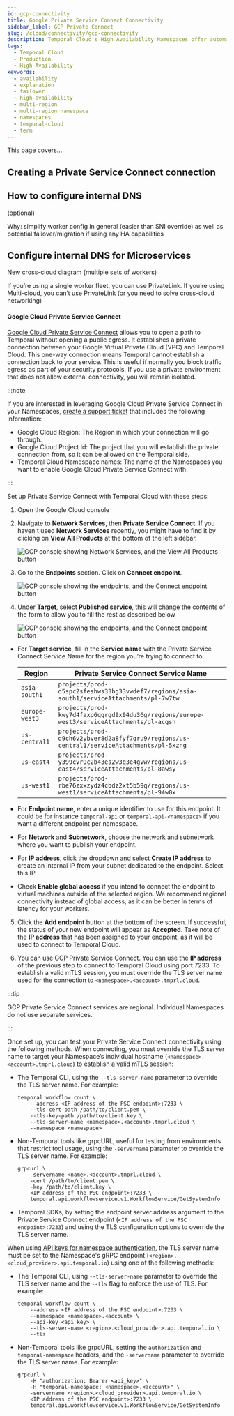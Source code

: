 ```yaml
---
id: gcp-connectivity
title: Google Private Service Connect Connectivity
sidebar_label: GCP Private Connect
slug: /cloud/connectivity/gcp-connectivity
description: Temporal Cloud's High Availability Namespaces offer automated failover, synchronized data replication, and high availability for workloads requiring disaster-tolerant deployment and 99.99% uptime.
tags:
  - Temporal Cloud
  - Production
  - High Availability
keywords:
  - availability
  - explanation
  - failover
  - high-availability
  - multi-region
  - multi-region namespace
  - namespaces
  - temporal-cloud
  - term
---
```



This page covers...

## Creating a Private Service Connect connection

## How to configure internal DNS

(optional)

Why: simplify worker config in general (easier than SNI override) as well as potential failover/migration if using any HA capabilities

## Configure internal DNS for Microservices

New cross-cloud diagram (multiple sets of workers)

If you’re using a single worker fleet, you can use PrivateLink.
If you’re using Multi-cloud, you can’t use PrivateLink (or you need to solve cross-cloud networking)

#### Google Cloud Private Service Connect

[Google Cloud Private Service Connect](https://cloud.google.com/vpc/docs/private-service-connect) allows you to open a path to Temporal without opening a public egress.
It establishes a private connection between your Google Virtual Private Cloud (VPC) and Temporal Cloud.
This one-way connection means Temporal cannot establish a connection back to your service.
This is useful if normally you block traffic egress as part of your security protocols.
If you use a private environment that does not allow external connectivity, you will remain isolated.

:::note

If you are interested in leveraging Google Cloud Private Service Connect in your Namespaces, [create a support ticket](/cloud/support#support-ticket) that includes the following information:

- Google Cloud Region: The Region in which your connection will go through.
- Google Cloud Project Id: The project that you will establish the private connection from, so it can be allowed on the Temporal side.
- Temporal Cloud Namespace names: The name of the Namespaces you want to enable Google Cloud Private Service Connect with.

:::

Set up Private Service Connect with Temporal Cloud with these steps:

1. Open the Google Cloud console
2. Navigate to **Network Services**, then **Private Service Connect**. If you haven't used **Network Services** recently, you might have to find it by clicking on **View All Products** at the bottom of the left sidebar.

   ![GCP console showing Network Services, and the View All Products button](/img/cloud/gcp/gcp-console.png)

3. Go to the **Endpoints** section. Click on **Connect endpoint**.

   ![GCP console showing the endpoints, and the Connect endpoint button](/img/cloud/gcp/connect-endpoint-button.png)

4. Under **Target**, select **Published service**, this will change the contents of the form to allow you to fill the rest as described below

   ![GCP console showing the endpoints, and the Connect endpoint button](/img/cloud/gcp/connect-endpoint.png)

- For **Target service**, fill in the **Service name** with the Private Service Connect Service Name for the region you’re trying to connect to:

  | Region         | Private Service Connect Service Name                                                       |
  | -------------- | ------------------------------------------------------------------------------------------ |
  | `asia-south1`  | `projects/prod-d5spc2sfeshws33bg33vwdef7/regions/asia-south1/serviceAttachments/pl-7w7tw`  |
  | `europe-west3` | `projects/prod-kwy7d4faxp6qgrgd9x94du36g/regions/europe-west3/serviceAttachments/pl-acgsh` |
  | `us-central1`  | `projects/prod-d9ch6v2ybver8d2a8fyf7qru9/regions/us-central1/serviceAttachments/pl-5xzng`  |
  | `us-east4`     | `projects/prod-y399cvr9c2b43es2w3q3e4gvw/regions/us-east4/serviceAttachments/pl-8awsy`     |
  | `us-west1`     | `projects/prod-rbe76zxxzydz4cbdz2xt5b59q/regions/us-west1/serviceAttachments/pl-94w0x`     |

- For **Endpoint name**, enter a unique identifier to use for this endpoint. It could be for instance `temporal-api` or `temporal-api-<namespace>` if you want a different endpoint per namespace.
- For **Network** and **Subnetwork**, choose the network and subnetwork where you want to publish your endpoint.
- For **IP address**, click the dropdown and select **Create IP address** to create an internal IP from your subnet dedicated to the endpoint. Select this IP.
- Check **Enable global access** if you intend to connect the endpoint to virtual machines outside of the selected region. We recommend regional connectivity instead of global access, as it can be better in terms of latency for your workers.

5. Click the **Add endpoint** button at the bottom of the screen.
   If successful, the status of your new endpoint will appear as **Accepted**.
   Take note of the **IP address** that has been assigned to your endpoint, as it will be used to connect to Temporal Cloud.

6. You can use GCP Private Service Connect.
   You can use the **IP address** of the previous step to connect to Temporal Cloud using port 7233.
   To establish a valid mTLS session, you must override the TLS server name used for the connection to `<namespace>.<account>.tmprl.cloud`.

:::tip

GCP Private Service Connect services are regional.
Individual Namespaces do not use separate services.

:::

Once set up, you can test your Private Service Connect connectivity using the following methods.
When connecting, you must override the TLS server name to target your Namespace’s individual hostname (`<namespace>.<account>.tmprl.cloud`) to establish a valid mTLS session:

- The Temporal CLI, using the `--tls-server-name` parameter to override the TLS server name. For example:

  ```
  temporal workflow count \
      --address <IP address of the PSC endpoint>:7233 \
      --tls-cert-path /path/to/client.pem \
      --tls-key-path /path/to/client.key \
      --tls-server-name <namespace>.<account>.tmprl.cloud \
      --namespace <namespace>
  ```

- Non-Temporal tools like grpcURL, useful for testing from environments that restrict tool usage, using the `-servername` parameter to override the TLS server name. For example:

  ```
  grpcurl \
      -servername <name>.<account>.tmprl.cloud \
      -cert /path/to/client.pem \
      -key /path/to/client.key \
      <IP address of the PSC endpoint>:7233 \
      temporal.api.workflowservice.v1.WorkflowService/GetSystemInfo
  ```

- Temporal SDKs, by setting the endpoint server address argument to the Private Service Connect endpoint (`<IP address of the PSC endpoint>:7233`) and using the TLS configuration options to override the TLS server name.

When using [API keys for namespace authentication](/cloud/api-keys#namespace-authentication), the TLS server name must be set to the Namespace's gRPC endpoint (`<region>.<cloud_provider>.api.temporal.io`) using one of the following methods:

- The Temporal CLI, using `--tls-server-name` parameter to override the TLS server name and the `--tls` flag to enforce the use of TLS. For example:

  ```
  temporal workflow count \
      --address <IP address of the PSC endpoint>:7233 \
      --namespace <namespace>.<account> \
      --api-key <api_key> \
      --tls-server-name <region>.<cloud_provider>.api.temporal.io \
      --tls
  ```

- Non-Temporal tools like grpcURL, setting the `authorization` and `temporal-namespace` headers, and the `-servername` parameter to override the TLS server name. For example:

  ```
  grpcurl \
      -H "authorization: Bearer <api_key>" \
      -H "temporal-namespace: <namespace>.<account>" \
      -servername <region>.<cloud_provider>.api.temporal.io \
      <IP address of the PSC endpoint>:7233 \
      temporal.api.workflowservice.v1.WorkflowService/GetSystemInfo
  ```
